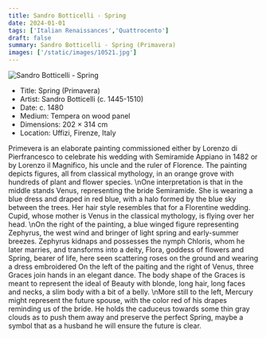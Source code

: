 ```yaml
---
title: Sandro Botticelli - Spring
date: 2024-01-01
tags: ['Italian Renaissances','Quattrocento']
draft: false
summary: Sandro Botticelli - Spring (Primavera)
images: ['/static/images/10521.jpg']
---
```


![Sandro Botticelli - Spring](/static/images/10521.jpg)

* Title: Spring (Primavera)
* Artist: Sandro Botticelli (c. 1445-1510)
* Date: c. 1480
* Medium: Tempera on wood panel
* Dimensions: 202 × 314 cm
* Location: Uffizi, Firenze, Italy

Primevera is an elaborate painting commissioned either by Lorenzo di Pierfrancesco to celebrate his wedding with Semiramide Appiano in 1482 or by Lorenzo il Magnifico, his uncle and the ruler of Florence. The painting depicts figures, all from classical mythology, in an orange grove with hundreds of plant and flower species. \nOne interpretation is that in the middle stands Venus, representing the bride Semiramide. She is wearing a blue dress and draped in red blue, with a halo formed by the blue sky between the trees. Her hair style resembles that for a Florentine wedding. Cupid, whose mother is Venus in the classical mythology, is flying over her head. \nOn the right of the painting, a blue winged figure representing Zephyrus, the west wind and bringer of light spring and early-summer breezes. Zephyrus kidnaps and possesses the nymph Chloris, whom he later marries, and transforms into a deity, Flora, goddess of flowers and Spring, bearer of life, here seen scattering roses on the ground and wearing a dress embroidered On the left of the paiting and the right of Venus, three Graces join hands in an elegant dance. The body shape of the Graces is meant to represent the ideal of Beauty with blonde, long hair, long faces and necks, a slim body with a bit of a belly. \nMore still to the left, Mercury might represent the future spouse, with the color red of his drapes reminding us of the bride. He holds the caduceus towards some thin gray clouds as to push them away and preserve the perfect Spring, maybe a symbol that as a husband he will ensure the future is clear.
